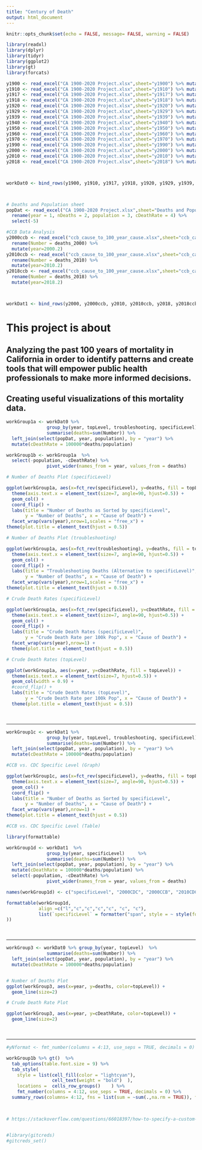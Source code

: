 ```yaml
---
title: "Century of Death"
output: html_document
---
```


```r
knitr::opts_chunk$set(echo = FALSE, message= FALSE, warning = FALSE)
```

```r
library(readxl)
library(dplyr)
library(tidyr)
library(ggplot2)
library(gt)
library(forcats)

y1900 <- read_excel("CA 1900-2020 Project.xlsx",sheet="y1900") %>% mutate(year=1900)
y1910 <- read_excel("CA 1900-2020 Project.xlsx",sheet="y1910") %>% mutate(year=1910)
y1917 <- read_excel("CA 1900-2020 Project.xlsx",sheet="y1917") %>% mutate(year=1917)
y1918 <- read_excel("CA 1900-2020 Project.xlsx",sheet="y1918") %>% mutate(year=1918)
y1920 <- read_excel("CA 1900-2020 Project.xlsx",sheet="y1920") %>% mutate(year=1920)
y1929 <- read_excel("CA 1900-2020 Project.xlsx",sheet="y1929") %>% mutate(year=1929)
y1939 <- read_excel("CA 1900-2020 Project.xlsx",sheet="y1939") %>% mutate(year=1939)
y1940 <- read_excel("CA 1900-2020 Project.xlsx",sheet="y1940") %>% mutate(year=1940)
y1950 <- read_excel("CA 1900-2020 Project.xlsx",sheet="y1950") %>% mutate(year=1950)
y1960 <- read_excel("CA 1900-2020 Project.xlsx",sheet="y1960") %>% mutate(year=1960)
y1970 <- read_excel("CA 1900-2020 Project.xlsx",sheet="y1970") %>% mutate(year=1970)
y1990 <- read_excel("CA 1900-2020 Project.xlsx",sheet="y1990") %>% mutate(year=1990)
y2000 <- read_excel("CA 1900-2020 Project.xlsx",sheet="y2000") %>% mutate(year=2000)
y2010 <- read_excel("CA 1900-2020 Project.xlsx",sheet="y2010") %>% mutate(year=2010)
y2018 <- read_excel("CA 1900-2020 Project.xlsx",sheet="y2018") %>% mutate(year=2018)



workDat0 <- bind_rows(y1900, y1910, y1917, y1918, y1920, y1929, y1939, y1940, y1950, y1960, y1970, y1990, y2000, y2010, y2018)



# Deaths and Population sheet
popDat <- read_excel("CA 1900-2020 Project.xlsx",sheet="Deaths and Popu.") %>%
  rename(year = 1, nDeaths = 2, population = 3, cDeathRate = 4) %>%
  select(-5)

#CCB Data Analysis
y2000ccb <- read_excel("ccb_cause_to_100_year_cause.xlsx",sheet="ccb_cause_to_100_year_causes",range="$C$1:$G$60") %>%
  rename(Number = deaths_2000) %>% 
  mutate(year=2000.2)
y2010ccb <- read_excel("ccb_cause_to_100_year_cause.xlsx",sheet="ccb_cause_to_100_year_causes")[,c(3,4,5,6,8)] %>%
  rename(Number = deaths_2010) %>% 
  mutate(year=2010.2)
y2018ccb <- read_excel("ccb_cause_to_100_year_cause.xlsx",sheet="ccb_cause_to_100_year_causes")[,c(3,4,5,6,9)] %>%
  rename(Number = deaths_2018) %>% 
  mutate(year=2018.2)



workDat1 <- bind_rows(y2000, y2000ccb, y2010, y2010ccb, y2018, y2018ccb)
```
# This project is about 
## Analyzing the past 100 years of mortality in California in order to identify patterns and create tools that will empower public health professionals to make more informed decisions.
## Creating useful visualizations of this mortality data.

```r
workGroup1a <- workDat0 %>% 
               group_by(year, topLevel, troubleshooting, specificLevel)     %>% 
               summarise(deaths=sum(Number)) %>%
  left_join(select(popDat, year, population), by = "year") %>%
  mutate(cDeathRate = 100000*deaths/population)

workGroup1b <- workGroup1a  %>%
  select(-population, -cDeathRate) %>%
               pivot_wider(names_from = year, values_from = deaths)  

# Number of Deaths Plot (specificLevel)

ggplot(workGroup1a, aes(x=fct_rev(specificLevel), y=deaths, fill = topLevel)) +
  theme(axis.text.x = element_text(size=7, angle=90, hjust=0.5)) +
  geom_col() +
  coord_flip() +
  labs(title = "Number of Deaths as Sorted by specificLevel",
       y = "Number of Deaths", x = "Cause of Death") +
  facet_wrap(vars(year),nrow=1,scales = "free_x") +
theme(plot.title = element_text(hjust = 0.5))

# Number of Deaths Plot (troubleshooting)

ggplot(workGroup1a, aes(x=fct_rev(troubleshooting), y=deaths, fill = topLevel)) +
  theme(axis.text.x = element_text(size=7, angle=90, hjust=0.5)) +
  geom_col() +
  coord_flip() +
  labs(title = "Troubleshooting Deaths (Alternative to specificLevel)",
       y = "Number of Deaths", x = "Cause of Death") +
  facet_wrap(vars(year),nrow=1,scales = "free_x") +
theme(plot.title = element_text(hjust = 0.5))

# Crude Death Rates (specificLevel)

ggplot(workGroup1a, aes(x=fct_rev(specificLevel), y=cDeathRate, fill = topLevel)) +
  theme(axis.text.x = element_text(size=7, angle=90, hjust=0.5)) +
  geom_col() +
  coord_flip() +
  labs(title = "Crude Death Rates (specificLevel)",
       y = "Crude Death Rate per 100k Pop", x = "Cause of Death") +
  facet_wrap(vars(year),nrow=1) +
  theme(plot.title = element_text(hjust = 0.5))

# Crude Death Rates (topLevel)

ggplot(workGroup1a, aes(x=year, y=cDeathRate, fill = topLevel)) +
  theme(axis.text.x = element_text(size=7, hjust=0.5)) +
  geom_col(width = 0.9) +
  #coord_flip() +
  labs(title = "Crude Death Rates (topLevel)",
       y = "Crude Death Rate per 100k Pop", x = "Cause of Death") +
  theme(plot.title = element_text(hjust = 0.5))


```

<br>
<hr>


```r
workGroup1c <- workDat1 %>% 
               group_by(year, topLevel, troubleshooting, specificLevel)     %>% 
               summarise(deaths=sum(Number)) %>%
  left_join(select(popDat, year, population), by = "year") %>%
  mutate(cDeathRate = 100000*deaths/population)

#CCB vs. CDC Specific Level (Graph)

ggplot(workGroup1c, aes(x=fct_rev(specificLevel), y=deaths, fill = topLevel)) +
  theme(axis.text.x = element_text(size=7, angle=90, hjust=0.5)) +
  geom_col() +
  coord_flip() +
  labs(title = "Number of Deaths as Sorted by specificLevel",
       y = "Number of Deaths", x = "Cause of Death") +
  facet_wrap(vars(year),nrow=1) +
theme(plot.title = element_text(hjust = 0.5))

#CCB vs. CDC Specific Level (Table)

library(formattable)

workGroup1d <- workDat1  %>%
               group_by(year, specificLevel)     %>% 
               summarise(deaths=sum(Number)) %>%
  left_join(select(popDat, year, population), by = "year") %>%
  mutate(cDeathRate = 100000*deaths/population) %>%
  select(-population, -cDeathRate) %>%
               pivot_wider(names_from = year, values_from = deaths)

names(workGroup1d) <- c("specificLevel", "2000CDC", "2000CCB", "2010CDC", "2010CCB", "2018CDC", "2018CCB")

formattable(workGroup1d,
            align =c("l","c","c","c","c", "c", "c"),
            list(`specificLevel` = formatter("span", style = ~ style(font.weight = "bold"))
))

```
<br>
<hr>


```r

workGroup3 <- workDat0 %>% group_by(year, topLevel)  %>% 
               summarise(deaths=sum(Number)) %>%
  left_join(select(popDat, year, population), by = "year") %>%
  mutate(cDeathRate = 100000*deaths/population)


# Number of Deaths Plot
ggplot(workGroup3, aes(x=year, y=deaths, color=topLevel)) +
  geom_line(size=2) 

# Crude Death Rate Plot

ggplot(workGroup3, aes(x=year, y=cDeathRate, color=topLevel)) +
  geom_line(size=2) 


```

<br>
<hr>

```r

#yNformat <- fmt_number(columns = 4:13, use_seps = TRUE, decimals = 0) 

workGroup1b %>% gt()  %>%
  tab_options(table.font.size = 9) %>%
  tab_style(
    style = list(cell_fill(color = "lightcyan"),
                 cell_text(weight = "bold")  ),
    locations =  cells_row_groups()    ) %>%
    fmt_number(columns = 4:12, use_seps = TRUE, decimals = 0) %>%
  summary_rows(columns= 4:12, fns = list(sum = ~sum(.,na.rm = TRUE)), formatter = fmt_number)
  


# https://stackoverflow.com/questions/66018397/how-to-specify-a-custom-formatter-function-gt-table-grand-summary



```





```r
#library(gitcreds)
#gitcreds_set()


```

